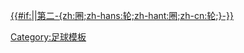 [[2010至2011年英格蘭聯賽盃#第二輪|{{#if:{{{fp|}}}|{{{fp}}}|第二-{zh:圈;zh-hans:轮;zh-hant:圈;zh-cn:轮;}-}}]]
<noinclude>[[Category:足球模板]]</noinclude>